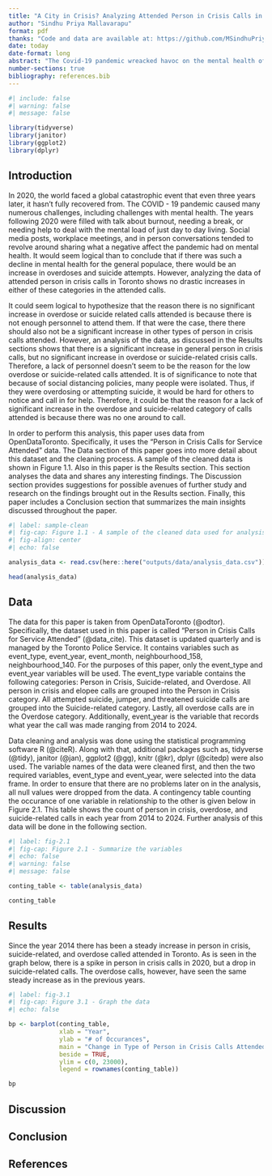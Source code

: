 ```yaml
---
title: "A City in Crisis? Analyzing Attended Person in Crisis Calls in Toronto From 2014 to 2024"
author: "Sindhu Priya Mallavarapu"
format: pdf
thanks: "Code and data are available at: https://github.com/MSindhuPriya/pic_calls"
date: today
date-format: long
abstract: "The Covid-19 pandemic wreacked havoc on the mental health of many across the world. This paper uses a dataset about the types of person in crisis calls that were attended between 2014 and 2024 taken from OpenDataToronto to analyze the effects of the pandemic on the type of attended person in crisis calls. This dataset is analyzed to show that despite the decreasing quality of mental health, there has been no significant increase in overdoses or suicide related crisis calls attended post-pandemic. Though some reasons for this have been suggested in the paper, further study is required to understand this phenomenon."
number-sections: true
bibliography: references.bib
---
```


```r
#| include: false
#| warning: false
#| message: false

library(tidyverse)
library(janitor)
library(ggplot2)
library(dplyr)
```


## Introduction

In 2020, the world faced a global catastrophic event that even three years later, it hasn't fully recovered from. The COVID - 19 pandemic caused many numerous challenges, including challenges with mental health. The years following 2020 were filled with talk about burnout, needing a break, or needing help to deal with the mental load of just day to day living. Social media posts, workplace meetings, and in person conversations tended to revolve around sharing what a negative affect the pandemic had on mental health. It would seem logical than to conclude that if there was such a decline in mental health for the general populace, there would be an increase in overdoses and suicide attempts. However, analyzing the data of attended person in crisis calls in Toronto shows no drastic increases in either of these categories in the attended calls. 

It could seem logical to hypothesize that the reason there is no significant increase in overdose or suicide related calls attended is because there is not enough personnel to attend them. If that were the case, there there should also not be a significant increase in other types of person in crisis calls attended. However, an analysis of the data, as discussed in the Results sections shows that there is a significant increase in general person in crisis calls, but no significant increase in overdose or suicide-related crisis calls. Therefore, a lack of personnel doesn't seem to be the reason for the low overdose or suicide-related calls attended. It is of significance to note that because of social distancing policies, many people were isolated. Thus, if they were overdosing or attempting suicide, it would be hard for others to notice and call in for help. Therefore, it could be that the reason for a lack of significant increase in the overdose and suicide-related category of calls attended is because there was no one around to call. 

In order to perform this analysis, this paper uses data from OpenDataToronto. Specifically, it uses the "Person in Crisis Calls for Service Attended" data. The Data section of this paper goes into more detail about this dataset and the cleaning process. A sample of the cleaned data is shown in Figure 1.1. Also in this paper is the Results section. This section analyses the data and shares any interesting findings. The Discussion section provides suggestions for possible avenues of further study and research on the findings brought out in the Results section. Finally, this paper includes a Conclusion section that summarizes the main insights discussed throughout the paper. 

```r
#| label: sample-clean
#| fig-cap: Figure 1.1 - A sample of the cleaned data used for analysis
#| fig-align: center
#| echo: false

analysis_data <- read.csv(here::here("outputs/data/analysis_data.csv"))

head(analysis_data)
```

## Data {#data-sec}

The data for this paper is taken from OpenDataToronto (@odtor). Specifically, the dataset used in this paper is called "Person in Crisis Calls for Service Attended" (@data_cite). This dataset is updated quarterly and is managed by the Toronto Police Service. It contains variables such as event_type, event_year, event_month, neighbourhood_158, neighbourhood_140. For the purposes of this paper, only the event_type and event_year variables will be used. The event_type variable contains the following categories: Person in Crisis, Suicide-related, and Overdose. All person in crisis and elopee calls are grouped into the Person in Crisis category. All attempted suicide, jumper, and threatened suicide calls are grouped into the Suicide-related category. Lastly, all overdose calls are in the Overdose category. Additionally, event_year is the variable that records what year the call was made ranging from 2014 to 2024.

Data cleaning and analysis was done using the statistical programming software R (@citeR). Along with that, additional packages such as, tidyverse (@tidy), janitor (@jan), ggplot2 (@gg), knitr (@kr), dplyr (@citedp) were also used. The variable names of the data were cleaned first, and then the two required variables, event_type and event_year, were selected into the data frame. In order to ensure that there are no problems later on in the analysis, all null values were dropped from the data. A contingency table counting the occurance of one variable in relationship to the other is given below in Figure 2.1. This table shows the count of person in crisis, overdose, and suicide-related calls in each year from 2014 to 2024. Further analysis of this data will be done in the following section. 

```r
#| label: fig-2.1
#| fig-cap: Figure 2.1 - Summarize the variables
#| echo: false
#| warning: false
#| message: false

conting_table <- table(analysis_data)

conting_table

```

## Results

Since the year 2014 there has been a steady increase in person in crisis, suicide-related, and overdose called attended in Toronto. As is seen in the graph below, there is a spike in person in crisis calls in 2020, but a drop in suicide-related calls. The overdose calls, however, have seen the same steady increase as in the previous years. 

```r
#| label: fig-3.1
#| fig-cap: Figure 3.1 - Graph the data
#| echo: false

bp <- barplot(conting_table,
              xlab = "Year",
              ylab = "# of Occurances",
              main = "Change in Type of Person in Crisis Calls Attended from 2014 to 2024",
              beside = TRUE,
              ylim = c(0, 23000),
              legend = rownames(conting_table))

bp

```

## Discussion

## Conclusion

\newpage

## References